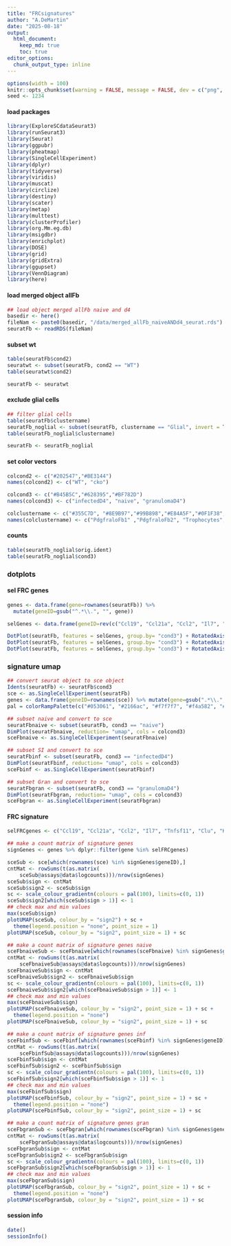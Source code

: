 ```yaml
---
title: "FRCsignatures"
author: "A.DeMartin"
date: "2025-08-18"
output:
  html_document:
    keep_md: true
    toc: true
editor_options: 
  chunk_output_type: inline
---
```


```r
options(width = 100)
knitr::opts_chunk$set(warning = FALSE, message = FALSE, dev = c("png", "pdf"))
seed <- 1234
```

#### load packages
```r
library(ExploreSCdataSeurat3)
library(runSeurat3)
library(Seurat)
library(ggpubr)
library(pheatmap)
library(SingleCellExperiment)
library(dplyr)
library(tidyverse)
library(viridis)
library(muscat)
library(circlize)
library(destiny)
library(scater)
library(metap)
library(multtest)
library(clusterProfiler)
library(org.Mm.eg.db)
library(msigdbr)
library(enrichplot)
library(DOSE)
library(grid)
library(gridExtra)
library(ggupset)
library(VennDiagram)
library(here)
```

#### load merged object allFb
```r
## load object merged allFb naive and d4
basedir <- here()
fileNam <- paste0(basedir, "/data/merged_allFb_naiveANDd4_seurat.rds")
seuratFb <- readRDS(fileNam)
```

#### subset wt
```r
table(seuratFb$cond2)
seuratwt <- subset(seuratFb, cond2 == "WT")
table(seuratwt$cond2)

seuratFb <- seuratwt
```

#### exclude glial cells
```r
## filter glial cells
table(seuratFb$clustername)
seuratFb_noglial <- subset(seuratFb, clustername == "Glial", invert = TRUE)
table(seuratFb_noglial$clustername)

seuratFb <- seuratFb_noglial
```

#### set color vectors 
```r
colcond2 <- c("#202547","#BE3144")
names(colcond2) <- c("WT", "cko")

colcond3 <- c("#B45B5C","#628395","#BF782D")
names(colcond3) <- c("infectedD4", "naive", "granulomaD4")

colclustername <- c("#355C7D", "#8E9B97","#99B898","#E84A5F","#0F1F38","#F8B195","#727077","#FF847C","#C06C84")
names(colclustername) <- c("PdgfraloFb1" ,"PdgfraloFb2", "Trophocytes","PdgfraloFb3", "Telocytes","Myocytes", "Pdgfrahi", "PdgfraloFb4", "Thy1Fb")
```

#### counts
```r
table(seuratFb_noglial$orig.ident)
table(seuratFb_noglial$cond3)
```

### dotplots
#### sel FRC genes 
```r
genes <- data.frame(gene=rownames(seuratFb)) %>% 
  mutate(geneID=gsub("^.*\\.", "", gene))

selGenes <- data.frame(geneID=rev(c("Ccl19", "Ccl21a", "Ccl2", "Il7", "Tnfsf11", "Clu", "Kitl", "Ltbr", "Irf7"))) %>% left_join(., genes, by="geneID")

DotPlot(seuratFb, features = selGenes, group.by= "cond3") + RotatedAxis() + scale_color_viridis(option="E") + coord_flip()
DotPlot(seuratFb, features = selGenes, group.by= "cond3") + RotatedAxis() + scale_color_viridis(option="E") 
DotPlot(seuratFb, features = selGenes, group.by= "cond3") + RotatedAxis() + scale_color_viridis(option="F") + coord_flip()
```

### signature umap
```r
## convert seurat object to sce object
Idents(seuratFb) <- seuratFb$cond3
sce <- as.SingleCellExperiment(seuratFb)
genes <- data.frame(geneID=rownames(sce)) %>% mutate(gene=gsub(".*\\.", "", geneID))
pal = colorRampPalette(c("#053061", "#2166ac", "#f7f7f7", "#f4a582", "#b2183c", "#85122d"))

## subset naive and convert to sce
seuratFbnaive <- subset(seuratFb, cond3 == "naive")
DimPlot(seuratFbnaive, reduction= "umap", cols = colcond3) 
sceFbnaive <- as.SingleCellExperiment(seuratFbnaive)

## subset SI and convert to sce
seuratFbinf <- subset(seuratFb, cond3 == "infectedD4")
DimPlot(seuratFbinf, reduction= "umap", cols = colcond3) 
sceFbinf <- as.SingleCellExperiment(seuratFbinf)

## subset Gran and convert to sce
seuratFbgran <- subset(seuratFb, cond3 == "granulomaD4")
DimPlot(seuratFbgran, reduction= "umap", cols = colcond3) 
sceFbgran <- as.SingleCellExperiment(seuratFbgran)
```

#### FRC signature
```r
selFRCgenes <- c("Ccl19", "Ccl21a", "Ccl2", "Il7", "Tnfsf11", "Clu", "Kitl", "Ltbr", "Irf7")

## make a count matrix of signature genes
signGenes <- genes %>% dplyr::filter(gene %in% selFRCgenes)

sceSub <- sce[which(rownames(sce) %in% signGenes$geneID),]
cntMat <- rowSums(t(as.matrix(
    sceSub@assays@data$logcounts)))/nrow(signGenes)
sceSub$sign <- cntMat
sceSub$sign2 <- sceSub$sign
sc <- scale_colour_gradientn(colours = pal(100), limits=c(0, 1))
sceSub$sign2[which(sceSub$sign > 1)] <- 1
## check max and min values
max(sceSub$sign)
plotUMAP(sceSub, colour_by = "sign2") + sc +
  theme(legend.position = "none", point_size = 1)
plotUMAP(sceSub, colour_by = "sign2", point_size = 1) + sc

## make a count matrix of signature genes naive
sceFbnaiveSub <- sceFbnaive[which(rownames(sceFbnaive) %in% signGenes$geneID),]
cntMat <- rowSums(t(as.matrix(
    sceFbnaiveSub@assays@data$logcounts)))/nrow(signGenes)
sceFbnaiveSub$sign <- cntMat
sceFbnaiveSub$sign2 <- sceFbnaiveSub$sign
sc <- scale_colour_gradientn(colours = pal(100), limits=c(0, 1))
sceFbnaiveSub$sign2[which(sceFbnaiveSub$sign > 1)] <- 1
## check max and min values
max(sceFbnaiveSub$sign)
plotUMAP(sceFbnaiveSub, colour_by = "sign2", point_size = 1) + sc +
  theme(legend.position = "none")
plotUMAP(sceFbnaiveSub, colour_by = "sign2", point_size = 1) + sc

## make a count matrix of signature genes inf
sceFbinfSub <- sceFbinf[which(rownames(sceFbinf) %in% signGenes$geneID),]
cntMat <- rowSums(t(as.matrix(
    sceFbinfSub@assays@data$logcounts)))/nrow(signGenes)
sceFbinfSub$sign <- cntMat
sceFbinfSub$sign2 <- sceFbinfSub$sign
sc <- scale_colour_gradientn(colours = pal(100), limits=c(0, 1))
sceFbinfSub$sign2[which(sceFbinfSub$sign > 1)] <- 1
## check max and min values
max(sceFbinfSub$sign)
plotUMAP(sceFbinfSub, colour_by = "sign2", point_size = 1) + sc +
  theme(legend.position = "none")
plotUMAP(sceFbinfSub, colour_by = "sign2", point_size = 1) + sc

## make a count matrix of signature genes gran
sceFbgranSub <- sceFbgran[which(rownames(sceFbgran) %in% signGenes$geneID),]
cntMat <- rowSums(t(as.matrix(
    sceFbgranSub@assays@data$logcounts)))/nrow(signGenes)
sceFbgranSub$sign <- cntMat
sceFbgranSub$sign2 <- sceFbgranSub$sign
sc <- scale_colour_gradientn(colours = pal(100), limits=c(0, 1))
sceFbgranSub$sign2[which(sceFbgranSub$sign > 1)] <- 1
## check max and min values
max(sceFbgranSub$sign)
plotUMAP(sceFbgranSub, colour_by = "sign2", point_size = 1) + sc +
  theme(legend.position = "none")
plotUMAP(sceFbgranSub, colour_by = "sign2", point_size = 1) + sc
```

#### session info
```r
date()
sessionInfo()
```
